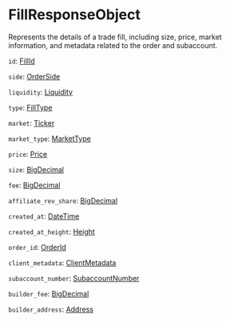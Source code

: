
# FillResponseObject

Represents the details of a trade fill, including size, price, market information, and metadata related to the order and subaccount.

`id`: [FillId]

`side`: [OrderSide]

`liquidity`: [Liquidity]

`type`: [FillType]

`market`: [Ticker]

`market_type`: [MarketType]

`price`: [Price]

`size`: [BigDecimal]

`fee`: [BigDecimal]

`affiliate_rev_share`: [BigDecimal]

`created_at`: [DateTime]

`created_at_height`: [Height]

`order_id`: [OrderId] <Opt/>

`client_metadata`: [ClientMetadata] <Opt/>

`subaccount_number`: [SubaccountNumber]

`builder_fee`: [BigDecimal] <Opt/>

`builder_address`: [Address] <Opt/>

[FillId]: /types/fill_id
[OrderSide]: /types/order_side
[BigDecimal]: /types/big_decimal
[FillType]: /types/fill_type
[Liquidity]: /types/liquidity
[Ticker]: /types/ticker
[MarketType]: /types/market_type
[Price]: /types/price
[SubaccountNumber]: /types/subaccount_number
[Height]: /types/height
[DateTime]: /types/date_time
[ClientMetadata]: /types/client_metadata
[OrderId]: /types/order_id
[Address]: /types/address
